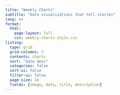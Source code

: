 ```yaml
---
title: "Weekly Charts"
subtitle: "Data visualizations that tell stories"
lang: en
format:
  html:
    page-layout: full
    css: weekly-charts-style.css
listing:
  type: grid
  grid-columns: 3
  contents: charts
  sort: "date desc"
  categories: false
  sort-ui: false
  filter-ui: false
  page-size: 24
  fields: [image, date, title, description]
---
```

